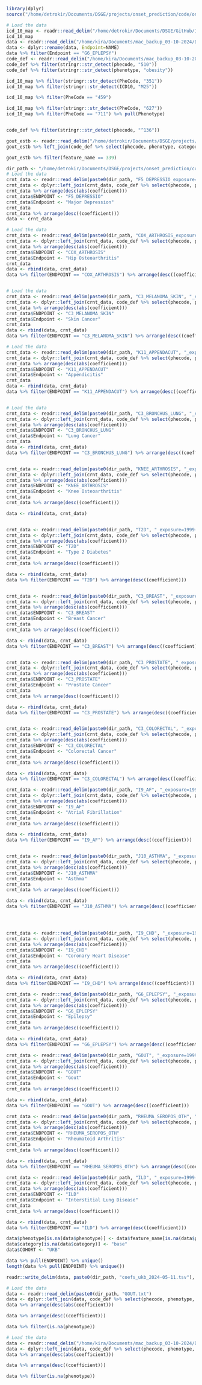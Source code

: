 
```r
library(dplyr)
source("/home/detrokir/Documents/DSGE/projects/onset_prediction/code/onset_prediction/analysis/scripts/utils.R")
```

```r
# Load the data
icd_10_map <- readr::read_delim("/home/detrokir/Documents/DSGE/GitHub/INTERVENE_PheRS/data/phecode_icd10_v2_manual_curation_2024-05_v2.csv")
icd_10_map
data <- readr::read_delim("/home/kira/Documents/mac_backup_03-10-2024/Documents/Projects/onset_prediction/PheRS/UKBB_definitions_special_excludes.csv")
data <- dplyr::rename(data, Endpoint=NAME)
data %>% filter(Endpoint == "G6_EPLEPSY")
code_def <- readr::read_delim("/home/kira/Documents/mac_backup_03-10-2024/Documents/Projects/onset_prediction/PheRS/phecode_definitions1.2_manual_additions_v2_2024-05.csv")
code_def %>% filter(stringr::str_detect(phecode, "510"))
code_def %>% filter(stringr::str_detect(phenotype, "obesity"))

icd_10_map %>% filter(stringr::str_detect(PheCode, "351"))
icd_10_map %>% filter(stringr::str_detect(ICD10, "M25"))

icd_10_map %>% filter(PheCode == "459")

icd_10_map %>% filter(stringr::str_detect(PheCode, "627"))
icd_10_map %>% filter(PheCode == "711") %>% pull(Phenotype)


code_def %>% filter(stringr::str_detect(phecode, "^136"))

gout_estb <- readr::read_delim("/home/detrokir/Documents/DSGE/projects/onset_prediction/code/onset_prediction/analysis/data/orig/estbb/estbb_down_2024-05/INTERVENE_EstBB_PheRS_results_2024-05/I9_CHD_exposure=2003-01-01-2008-12-31-washoutend=2010-12-31-observationend=2019-01-01/best_model_coefficients.txt")
gout_estb %>% left_join(code_def %>% select(phecode, phenotype, category), by=c("feature_name"="phecode")) %>% arrange(desc(abs(coefficient)))

gout_estb %>% filter(feature_name == 339)
```


```r
dir_path <- "/home/detrokir/Documents/DSGE/projects/onset_prediction/code/onset_prediction/analysis/data/orig/ukbb/ukbb_phers_2024-05/ukb_phers_all_levels_2024_05_info/"
# Load the data
crnt_data <- readr::read_delim(paste0(dir_path, "F5_DEPRESSIO_exposure=1999-01-01-2008-12-31-washoutend=2010-12-31-observationend=2019-01-01/best_model_coefficients.txt"))
crnt_data <- dplyr::left_join(crnt_data, code_def %>% select(phecode, phenotype, category), by=c("feature_name"="phecode"))
crnt_data %>% arrange(desc(abs(coefficient)))
crnt_data$ENDPOINT <- "F5_DEPRESSIO"
crnt_data$Endpoint <- "Major Depression"
crnt_data
crnt_data %>% arrange(desc((coefficient)))
data <- crnt_data

# Load the data
crnt_data <- readr::read_delim(paste0(dir_path, "COX_ARTHROSIS_exposure=1999-01-01-2008-12-31-washoutend=2010-12-31-observationend=2019-01-01/best_model_coefficients.txt"))
crnt_data <- dplyr::left_join(crnt_data, code_def %>% select(phecode, phenotype, category), by=c("feature_name"="phecode"))
crnt_data %>% arrange(desc(abs(coefficient)))
crnt_data$ENDPOINT <- "COX_ARTHROSIS"
crnt_data$Endpoint <- "Hip Osteoarthritis"
crnt_data
data <- rbind(data, crnt_data)
data %>% filter(ENDPOINT == "COX_ARTHROSIS") %>% arrange(desc((coefficient)))


# Load the data
crnt_data <- readr::read_delim(paste0(dir_path, "C3_MELANOMA_SKIN", "_exposure=1999-01-01-2008-12-31-washoutend=2010-12-31-observationend=2019-01-01/best_model_coefficients.txt"))
crnt_data <- dplyr::left_join(crnt_data, code_def %>% select(phecode, phenotype, category), by=c("feature_name"="phecode"))
crnt_data %>% arrange(desc(abs(coefficient)))
crnt_data$ENDPOINT <- "C3_MELANOMA_SKIN"
crnt_data$Endpoint <- "Skin Cancer"
crnt_data
data <- rbind(data, crnt_data)
data %>% filter(ENDPOINT == "C3_MELANOMA_SKIN") %>% arrange(desc((coefficient)))

# Load the data
crnt_data <- readr::read_delim(paste0(dir_path, "K11_APPENDACUT", "_exposure=1999-01-01-2008-12-31-washoutend=2010-12-31-observationend=2019-01-01/best_model_coefficients.txt"))
crnt_data <- dplyr::left_join(crnt_data, code_def %>% select(phecode, phenotype, category), by=c("feature_name"="phecode"))
crnt_data %>% arrange(desc(abs(coefficient)))
crnt_data$ENDPOINT <- "K11_APPENDACUT"
crnt_data$Endpoint <- "Appendicitis"
crnt_data
data <- rbind(data, crnt_data)
data %>% filter(ENDPOINT == "K11_APPENDACUT") %>% arrange(desc((coefficient)))


# Load the data
crnt_data <- readr::read_delim(paste0(dir_path, "C3_BRONCHUS_LUNG", "_exposure=1999-01-01-2008-12-31-washoutend=2010-12-31-observationend=2019-01-01/best_model_coefficients.txt"))
crnt_data <- dplyr::left_join(crnt_data, code_def %>% select(phecode, phenotype, category), by=c("feature_name"="phecode"))
crnt_data %>% arrange(desc(abs(coefficient)))
crnt_data$ENDPOINT <- "C3_BRONCHUS_LUNG"
crnt_data$Endpoint <- "Lung Cancer"
crnt_data
data <- rbind(data, crnt_data)
data %>% filter(ENDPOINT == "C3_BRONCHUS_LUNG") %>% arrange(desc((coefficient)))


crnt_data <- readr::read_delim(paste0(dir_path, "KNEE_ARTHROSIS", "_exposure=1999-01-01-2008-12-31-washoutend=2010-12-31-observationend=2019-01-01/best_model_coefficients.txt"))
crnt_data <- dplyr::left_join(crnt_data, code_def %>% select(phecode, phenotype, category), by=c("feature_name"="phecode"))
crnt_data %>% arrange(desc(abs(coefficient)))
crnt_data$ENDPOINT <- "KNEE_ARTHROSIS"
crnt_data$Endpoint <- "Knee Osteoarthritis"
crnt_data
crnt_data %>% arrange(desc((coefficient)))

data <- rbind(data, crnt_data)


crnt_data <- readr::read_delim(paste0(dir_path, "T2D", "_exposure=1999-01-01-2008-12-31-washoutend=2010-12-31-observationend=2019-01-01/best_model_coefficients.txt"))
crnt_data <- dplyr::left_join(crnt_data, code_def %>% select(phecode, phenotype, category), by=c("feature_name"="phecode"))
crnt_data %>% arrange(desc(abs(coefficient)))
crnt_data$ENDPOINT <- "T2D"
crnt_data$Endpoint <- "Type 2 Diabetes"
crnt_data
crnt_data %>% arrange(desc((coefficient)))

data <- rbind(data, crnt_data)
data %>% filter(ENDPOINT == "T2D") %>% arrange(desc((coefficient)))


crnt_data <- readr::read_delim(paste0(dir_path, "C3_BREAST", "_exposure=1999-01-01-2008-12-31-washoutend=2010-12-31-observationend=2019-01-01/best_model_coefficients.txt"))
crnt_data <- dplyr::left_join(crnt_data, code_def %>% select(phecode, phenotype, category), by=c("feature_name"="phecode"))
crnt_data %>% arrange(desc(abs(coefficient)))
crnt_data$ENDPOINT <- "C3_BREAST"
crnt_data$Endpoint <- "Breast Cancer"
crnt_data
crnt_data %>% arrange(desc((coefficient)))

data <- rbind(data, crnt_data)
data %>% filter(ENDPOINT == "C3_BREAST") %>% arrange(desc((coefficient)))


crnt_data <- readr::read_delim(paste0(dir_path, "C3_PROSTATE", "_exposure=1999-01-01-2008-12-31-washoutend=2010-12-31-observationend=2019-01-01/best_model_coefficients.txt"))
crnt_data <- dplyr::left_join(crnt_data, code_def %>% select(phecode, phenotype, category), by=c("feature_name"="phecode"))
crnt_data %>% arrange(desc(abs(coefficient)))
crnt_data$ENDPOINT <- "C3_PROSTATE"
crnt_data$Endpoint <- "Prostate Cancer"
crnt_data
crnt_data %>% arrange(desc((coefficient)))

data <- rbind(data, crnt_data)
data %>% filter(ENDPOINT == "C3_PROSTATE") %>% arrange(desc((coefficient)))


crnt_data <- readr::read_delim(paste0(dir_path, "C3_COLORECTAL", "_exposure=1999-01-01-2008-12-31-washoutend=2010-12-31-observationend=2019-01-01/best_model_coefficients.txt"))
crnt_data <- dplyr::left_join(crnt_data, code_def %>% select(phecode, phenotype, category), by=c("feature_name"="phecode"))
crnt_data %>% arrange(desc(abs(coefficient)))
crnt_data$ENDPOINT <- "C3_COLORECTAL"
crnt_data$Endpoint <- "Colorectal Cancer"
crnt_data
crnt_data %>% arrange(desc((coefficient)))

data <- rbind(data, crnt_data)
data %>% filter(ENDPOINT == "C3_COLORECTAL") %>% arrange(desc((coefficient)))

crnt_data <- readr::read_delim(paste0(dir_path, "I9_AF", "_exposure=1999-01-01-2008-12-31-washoutend=2010-12-31-observationend=2019-01-01/best_model_coefficients.txt"))
crnt_data <- dplyr::left_join(crnt_data, code_def %>% select(phecode, phenotype, category), by=c("feature_name"="phecode"))
crnt_data %>% arrange(desc(abs(coefficient)))
crnt_data$ENDPOINT <- "I9_AF"
crnt_data$Endpoint <- "Atrial Fibrillation"
crnt_data
crnt_data %>% arrange(desc((coefficient)))

data <- rbind(data, crnt_data)
data %>% filter(ENDPOINT == "I9_AF") %>% arrange(desc((coefficient)))


crnt_data <- readr::read_delim(paste0(dir_path, "J10_ASTHMA", "_exposure=1999-01-01-2008-12-31-washoutend=2010-12-31-observationend=2019-01-01/best_model_coefficients.txt"))
crnt_data <- dplyr::left_join(crnt_data, code_def %>% select(phecode, phenotype, category), by=c("feature_name"="phecode"))
crnt_data %>% arrange(desc(abs(coefficient)))
crnt_data$ENDPOINT <- "J10_ASTHMA"
crnt_data$Endpoint <- "Asthma"
crnt_data
crnt_data %>% arrange(desc((coefficient)))

data <- rbind(data, crnt_data)
data %>% filter(ENDPOINT == "J10_ASTHMA") %>% arrange(desc((coefficient)))




crnt_data <- readr::read_delim(paste0(dir_path, "I9_CHD", "_exposure=1999-01-01-2008-12-31-washoutend=2010-12-31-observationend=2019-01-01/best_model_coefficients.txt"))
crnt_data <- dplyr::left_join(crnt_data, code_def %>% select(phecode, phenotype, category), by=c("feature_name"="phecode"))
crnt_data %>% arrange(desc(abs(coefficient)))
crnt_data$ENDPOINT <- "I9_CHD"
crnt_data$Endpoint <- "Coronary Heart Disease"
crnt_data
crnt_data %>% arrange(desc((coefficient)))

data <- rbind(data, crnt_data)
data %>% filter(ENDPOINT == "I9_CHD") %>% arrange(desc((coefficient)))

crnt_data <- readr::read_delim(paste0(dir_path, "G6_EPLEPSY", "_exposure=1999-01-01-2008-12-31-washoutend=2010-12-31-observationend=2019-01-01/best_model_coefficients.txt"))
crnt_data <- dplyr::left_join(crnt_data, code_def %>% select(phecode, phenotype, category), by=c("feature_name"="phecode"))
crnt_data %>% arrange(desc(abs(coefficient)))
crnt_data$ENDPOINT <- "G6_EPLEPSY"
crnt_data$Endpoint <- "Epilepsy"
crnt_data
crnt_data %>% arrange(desc((coefficient)))

data <- rbind(data, crnt_data)
data %>% filter(ENDPOINT == "G6_EPLEPSY") %>% arrange(desc((coefficient)))

crnt_data <- readr::read_delim(paste0(dir_path, "GOUT", "_exposure=1999-01-01-2008-12-31-washoutend=2010-12-31-observationend=2019-01-01/best_model_coefficients.txt"))
crnt_data <- dplyr::left_join(crnt_data, code_def %>% select(phecode, phenotype, category), by=c("feature_name"="phecode"))
crnt_data %>% arrange(desc(abs(coefficient)))
crnt_data$ENDPOINT <- "GOUT"
crnt_data$Endpoint <- "Gout"
crnt_data
crnt_data %>% arrange(desc((coefficient)))

data <- rbind(data, crnt_data)
data %>% filter(ENDPOINT == "GOUT") %>% arrange(desc((coefficient)))

crnt_data <- readr::read_delim(paste0(dir_path, "RHEUMA_SEROPOS_OTH", "_exposure=1999-01-01-2008-12-31-washoutend=2010-12-31-observationend=2019-01-01/best_model_coefficients.txt"))
crnt_data <- dplyr::left_join(crnt_data, code_def %>% select(phecode, phenotype, category), by=c("feature_name"="phecode"))
crnt_data %>% arrange(desc(abs(coefficient)))
crnt_data$ENDPOINT <- "RHEUMA_SEROPOS_OTH"
crnt_data$Endpoint <- "Rheumatoid Arthritis"
crnt_data
crnt_data %>% arrange(desc((coefficient)))

data <- rbind(data, crnt_data)
data %>% filter(ENDPOINT == "RHEUMA_SEROPOS_OTH") %>% arrange(desc((coefficient)))

crnt_data <- readr::read_delim(paste0(dir_path, "ILD", "_exposure=1999-01-01-2008-12-31-washoutend=2010-12-31-observationend=2019-01-01/best_model_coefficients.txt"))
crnt_data <- dplyr::left_join(crnt_data, code_def %>% select(phecode, phenotype, category), by=c("feature_name"="phecode"))
crnt_data %>% arrange(desc(abs(coefficient)))
crnt_data$ENDPOINT <- "ILD"
crnt_data$Endpoint <- "Interstitial Lung Disease"
crnt_data
crnt_data %>% arrange(desc((coefficient)))

data <- rbind(data, crnt_data)
data %>% filter(ENDPOINT == "ILD") %>% arrange(desc((coefficient)))

data$phenotype[is.na(data$phenotype)] <- data$feature_name[is.na(data$phenotype)]
data$category[is.na(data$category)] <- "base"
data$COHORT <- "UKB"

data %>% pull(ENDPOINT) %>% unique()
length(data %>% pull(ENDPOINT) %>% unique())

readr::write_delim(data, paste0(dir_path, "coefs_ukb_2024-05-11.tsv"), delim="\t")
```


```r
# Load the data
data <- readr::read_delim(paste0(dir_path, "GOUT.txt")
data <- dplyr::left_join(data, code_def %>% select(phecode, phenotype, category), by=c("feature_name"="phecode"))
data %>% arrange(desc(abs(coefficient)))

data %>% arrange(desc((coefficient)))

data %>% filter(is.na(phenotype))

# Load the data
data <- readr::read_delim("/home/kira/Documents/mac_backup_03-10-2024/Documents/Projects/onset_prediction/PheRS/coefs/prim/GOUT.txt")
data <- dplyr::left_join(data, code_def %>% select(phecode, phenotype, category), by=c("feature_name"="phecode"))
data %>% arrange(desc(abs(coefficient)))

data %>% arrange(desc((coefficient)))

data %>% filter(is.na(phenotype))

```
